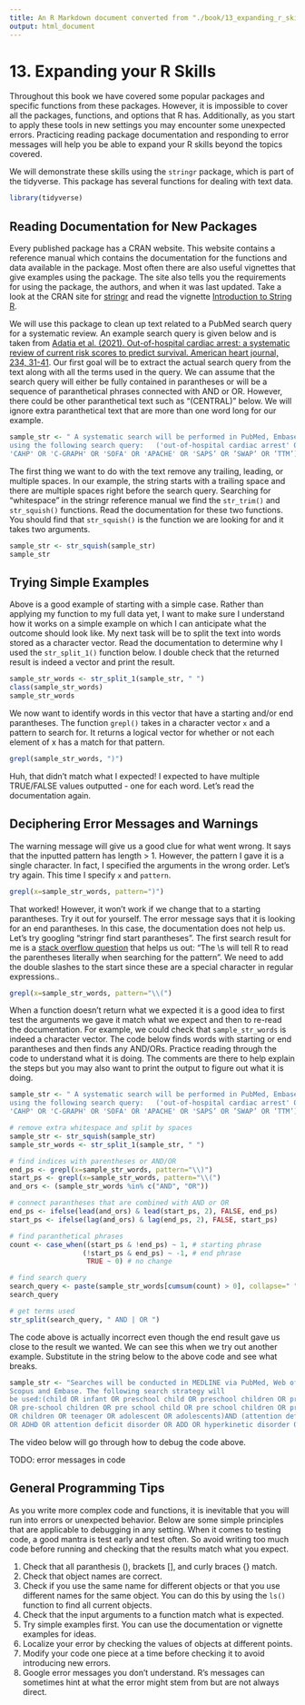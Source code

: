 ```yaml
---
title: An R Markdown document converted from "./book/13_expanding_r_skills.ipynb"
output: html_document
---
```


# 13. Expanding your R Skills

Throughout this book we have covered some popular packages and specific functions from these packages. However, it is impossible to cover all the packages, functions, and options that R has. Additionally, as you start to apply these tools in new settings you may encounter some unexpected errors. Practicing reading package documentation and responding to error messages will help you be able to expand your R skills beyond the topics covered. 

We will demonstrate these skills using the `stringr` package, which is part of the tidyverse. This package has several functions for dealing with text data. 

```r
library(tidyverse)
```

## Reading Documentation for New Packages

Every published package has a CRAN website. This website contains a reference manual which contains the documentation for the functions and data available in the package. Most often there are also useful vignettes that give examples using the package. The site also tells you the requirements for using the package, the authors, and when it was last updated. Take a look at the CRAN site for [stringr](https://cran.r-project.org/web/packages/stringr/index.html) and read the vignette [Introduction to String R](https://cran.r-project.org/web/packages/stringr/vignettes/stringr.html). 

We will use this package to clean up text related to a PubMed search query for a systematic review. An example search query is given below and is taken from [Adatia et al. (2021). Out-of-hospital cardiac arrest: a systematic review of current risk scores to predict survival. American heart journal, 234, 31-41](https://www.sciencedirect.com/science/article/abs/pii/S0002870320304130). Our first goal will be to extract the actual search query from the text along with all the terms used in the query. We can assume that the search query will either be fully contained in parantheses or will be a sequence of paranthetical phrases connected with AND or OR. However, there could be other paranthetical text such as "(CENTRAL)" below. We will ignore extra paranthetical text that are more than one word long for our example. 

```r
sample_str <- " A systematic search will be performed in PubMed, Embase, and the Cochrane Library (CENTRAL), 
using the following search query:   ('out-of-hospital cardiac arrest' OR 'OHCA') AND ('MIRACLE 2' OR 'OHCA' OR 
'CAHP' OR 'C-GRAPH' OR 'SOFA' OR 'APACHE' OR 'SAPS’ OR ’SWAP’ OR ’TTM’)."
```

The first thing we want to do with the text remove any trailing, leading, or multiple spaces. In our example, the string starts with a trailing space and there are multiple spaces right before the search query. Searching for "whitespace" in the stringr reference manual we find the `str_trim()` and `str_squish()` functions. Read the documentation for these two functions. You should find that `str_squish()` is the function we are looking for and it takes two arguments. 

```r
sample_str <- str_squish(sample_str)
sample_str
```

## Trying Simple Examples

Above is a good example of starting with a simple case. Rather than applying my function to my full data yet, I want to make sure I understand how it works on a simple example on which I can anticipate what the outcome should look like. My next task will be to split the text into words stored as a character vector. Read the documentation to determine why I used the `str_split_1()` function below. I double check that the returned result is indeed a vector and print the result.

```r
sample_str_words <- str_split_1(sample_str, " ")
class(sample_str_words)
sample_str_words
```

We now want to identify words in this vector that have a starting and/or end parantheses. The function `grepl()` takes in a character vector `x` and a pattern to search for. It returns a logical vector for whether or not each element of x has a match for that pattern.

```r
grepl(sample_str_words, ")")
```

Huh, that didn't match what I expected! I expected to have multiple TRUE/FALSE values outputted - one for each word. Let's read the documentation again. 

## Deciphering Error Messages and Warnings

The warning message will give us a good clue for what went wrong. It says that the inputted pattern has length > 1. However, the pattern I gave it is a single character. In fact, I specified the arguments in the wrong order. Let's try again. This time I specify `x` and `pattern`. 

```r
grepl(x=sample_str_words, pattern=")")
```

That worked! However, it won't work if we change that to a starting parantheses. Try it out for yourself. The error message says that it is looking for an end parantheses. In this case, the documentation does not help us. Let's try googling "stringr find start parantheses". The first search result for me is a [stack overflow question](https://stackoverflow.com/questions/56174805/how-to-search-for-strings-with-parentheses-in-r) that helps us out: "The \\s will tell R to read the parentheses literally when searching for the pattern". We need to add the double slashes to the start since these are a special character in regular expressions..

```r
grepl(x=sample_str_words, pattern="\\(")
```

When a function doesn't return what we expected it is a good idea to first test the arguments we gave it match what we expect and then to re-read the documentation. For example, we could check that `sample_str_words` is indeed a character vector. The code below finds words with starting or end parantheses and then finds any AND/ORs. Practice reading through the code to understand what it is doing. The comments are there to help explain the steps but you may also want to print the output to figure out what it is doing.

```r
sample_str <- " A systematic search will be performed in PubMed, Embase, and the Cochrane Library (CENTRAL), 
using the following search query:   ('out-of-hospital cardiac arrest' OR 'OHCA') AND ('MIRACLE 2' OR 'OHCA' OR 
'CAHP' OR 'C-GRAPH' OR 'SOFA' OR 'APACHE' OR 'SAPS’ OR ’SWAP’ OR ’TTM’)."

# remove extra whitespace and split by spaces
sample_str <- str_squish(sample_str)
sample_str_words <- str_split_1(sample_str, " ")

# find indices with parentheses or AND/OR
end_ps <- grepl(x=sample_str_words, pattern="\\)")
start_ps <- grepl(x=sample_str_words, pattern="\\(")
and_ors <- (sample_str_words %in% c("AND", "OR"))

# connect parantheses that are combined with AND or OR
end_ps <- ifelse(lead(and_ors) & lead(start_ps, 2), FALSE, end_ps)
start_ps <- ifelse(lag(and_ors) & lag(end_ps, 2), FALSE, start_ps)

# find paranthetical phrases
count <- case_when((start_ps & !end_ps) ~ 1, # starting phrase
                  (!start_ps & end_ps) ~ -1, # end phrase
                   TRUE ~ 0) # no change

# find search query
search_query <- paste(sample_str_words[cumsum(count) > 0], collapse=" ")
search_query

# get terms used
str_split(search_query, " AND | OR ")
```

The code above is actually incorrect even though the end result gave us close to the result we wanted. We can see this when we try out another example. Substitute in the string below to the above code and see what breaks.

```r
sample_str <- "Searches will be conducted in MEDLINE via PubMed, Web of Science, 
Scopus and Embase. The following search strategy will
be used:(child OR infant OR preschool child OR preschool children OR preschooler OR pre-school child 
OR pre-school children OR pre school child OR pre school children OR pre-schooler OR pre schooler 
OR children OR teenager OR adolescent OR adolescents)AND (attention deficit disorder with hyperactivity 
OR ADHD OR attention deficit disorder OR ADD OR hyperkinetic disorder OR minimal brain disorder) Submitted "
```

The video below will go through how to debug the code above. 

TODO: error messages in code

## General Programming Tips

As you write more complex code and functions, it is inevitable that you will run into errors or unexpected behavior. Below are some simple principles that are applicable to debugging in any setting. When it comes to testing code, a good mantra is test early and test often. So avoid writing too much code before running and checking that the results match what you expect. 

  1.  Check that all paranthesis (), brackets [], and curly braces {} match.  
  2.  Check that object names are correct.   
  3.  Check if you use the same name for different objects or that you use different names for the same object. You can do this by using the `ls()` function to find all current objects. 
  4.  Check that the input arguments to a function match what is expected.  
  5.  Try simple examples first. You can use the documentation or vignette examples for ideas. 
  6.  Localize your error by checking the values of objects at different points.  
  7.  Modify your code one piece at a time before checking it to avoid introducing new errors.  
  8.  Google error messages you don't understand. R's messages can sometimes hint at what the error might stem from but are not always direct.

